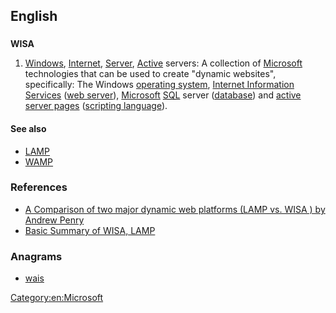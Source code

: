 ==English==
{{wikipedia}}

==={{acronym}}===
'''WISA'''

# {{context|Internet}} [[windows|Windows]], [[Internet]], [[server|Server]], [[active|Active]] servers: A collection of [[Microsoft]] technologies that can be used to create "dynamic websites", specifically: The Windows [[operating system]], [[Internet Information Services]] ([[web server]]), [[Microsoft]] [[SQL]] server ([[database]]) and [[active server pages]] ([[scripting language]]). 

====See also====
* [[LAMP]]
* [[WAMP]]

===References===
*[http://www.shawnolson.net/a/302/ A Comparison of two major dynamic web platforms (LAMP vs. WISA ) by Andrew Penry]
*[http://www.lyberty.com/encyc/articles/tech/WISA.html Basic Summary of WISA, LAMP]

===Anagrams===
* [[wais#English|wais]]
[[Category:en:Microsoft]]